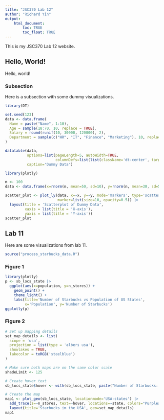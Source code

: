 ```yaml
---
title: "JSC370 Lab 12"
author: "Richard Yin"
output: 
    html_document:
        toc: TRUE
        toc_float: TRUE
---
```


This is my JSC370 Lab 12 website.

## Hello, World!

Hello, world!

### Subsection

Here is a subsection with some dummy visualizations.

```r
library(DT)

set.seed(123)
data <- data.frame(
  Name = paste("Name", 1:10),
  Age = sample(18:70, 10, replace = TRUE),
  Salary = round(runif(10, 30000, 120000), 2),
  Department = sample(c("HR", "IT", "Finance", "Marketing"), 10, replace=TRUE)
)

datatable(data, 
          options=list(pageLength=5, autoWidth=TRUE,
                       columnDefs=list(list(className='dt-center', targets="_all"))),
          caption="Dummy Data")
```

```r
library(plotly)

n <- 100
data <- data.frame(x=rnorm(n, mean=50, sd=10), y=rnorm(n, mean=30, sd=5))

scatter_plot <- plot_ly(data, x=~x, y=~y, mode='markers', type='scatter',
                        marker=list(size=10, opacity=0.5)) |>
  layout(title = 'Scatterplot of Dummy Data',
         xaxis = list(title = 'X-axis'),
         yaxis = list(title = 'Y-axis'))
scatter_plot
```

## Lab 11 {.tabset}

Here are some visualizations from lab 11.

```r
source("process_starbucks_data.R")
```

### Figure 1

```r
library(plotly)
p <- sb_locs_state |>
  ggplot(aes(x=population, y=n_stores)) +
    geom_point() +
    theme_light() +
    labs(title='Number of Starbucks vs Population of US States',
         x='Population', y='Number of Starbucks')
ggplotly(p)
```

### Figure 2

```r
# Set up mapping details
set_map_details <- list(
  scope = 'usa',
  projection = list(type = 'albers usa'),
  showlakes = TRUE,
  lakecolor = toRGB('steelblue')
)

# Make sure both maps are on the same color scale
shadeLimit <- 125

# Create hover text
sb_locs_state$hover <- with(sb_locs_state, paste("Number of Starbucks: ", n_stores, '<br>', "State: ", state, '<br>', "Population: ", population))

# Create the map
map1 <- plot_geo(sb_locs_state, locationmode='USA-states') |>
  add_trace(z=~n_stores, text=~hover, locations=~state, colors="Purples") |>
  layout(title='Starbucks in the USA', geo=set_map_details)
map1
```